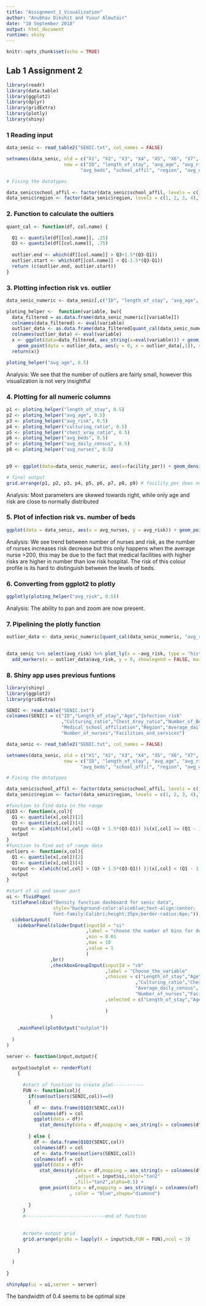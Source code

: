 ```yaml
---
title: "Assignment_1_Visualization"
author: "Anubhav Dikshit and Yusur Almutair"
date: "10 September 2018"
output: html_document
runtime: shiny
---
```


```r
knitr::opts_chunk$set(echo = TRUE)
```

## Lab 1 Assignment 2

```r
library(readr)
library(data.table)
library(ggplot2)
library(dplyr)
library(gridExtra)
library(plotly)
library(shiny)
```

### 1 Reading input
```r

data_senic <- read_table2("SENIC.txt", col_names = FALSE)

setnames(data_senic, old = c("X1", "X2", "X3", "X4", "X5", "X6", "X7", "X8", "X9", "X10", "X11", "X12"), 
                     new = c("ID", "length_of_stay", "avg_age", "avg_risk", "culturing_ratio", "chest_xray_ratio",
                           "avg_beds", "school_affil", "region", "avg_daily_census", "avg_nurses", "facility_per"))

# Fixing the datatypes

data_senic$school_affil <- factor(data_senic$school_affil, levels = c(1, 2),labels = c("Yes", "No"))
data_senic$region <- factor(data_senic$region, levels = c(1, 2, 3, 4),labels = c("NE", "NC", "S", "W"))
```

### 2. Function to calculate the oultiers
```r
quant_cal <- function(df, col.name) {

  Q1 <- quantile(df[[col.name]], .25)
  Q3 <- quantile(df[[col.name]], .75)
  
  outlier.end <- which(df[[col.name]] > Q3+1.5*(Q3-Q1))
  outlier.start <- which(df[[col.name]] < Q1-1.5*(Q3-Q1))
  return (c(outlier.end, outlier.start))
}

```

### 3. Plotting infection risk vs. outlier
```r

data_senic_numeric <- data_senic[,c("ID", "length_of_stay", "avg_age", "avg_risk", "culturing_ratio", "chest_xray_ratio", "avg_beds", "avg_daily_census", "avg_nurses", "facility_per")]

ploting_helper <-  function(variable, bw){
  data_filtered = as.data.frame(data_senic_numeric[[variable]])
  colnames(data_filtered) <- eval(variable)
  outlier_data <- as.data.frame(data_filtered[quant_cal(data_senic_numeric, eval(variable)),])
  colnames(outlier_data) <- eval(variable) 
  x <- ggplot(data=data_filtered, aes_string(x=eval(variable))) + geom_density(bw=bw) + 
    geom_point(data = outlier_data, aes(y = 0, x = outlier_data[,1]), shape=18, size=2)
  return(x)}

ploting_helper("avg_age", 0.5)
```

Analysis: We see that the number of outliers are fairly small, however this visualization is not very insightful

### 4. Plotting for all numeric columns
```r

p1 <- ploting_helper("length_of_stay", 0.5)  
p2 <- ploting_helper("avg_age", 0.5)  
p3 <- ploting_helper("avg_risk", 0.5)  
p4 <- ploting_helper("culturing_ratio", 0.5)  
p5 <- ploting_helper("chest_xray_ratio", 0.5)  
p6 <- ploting_helper("avg_beds", 0.5)  
p7 <- ploting_helper("avg_daily_census", 0.5)  
p8 <- ploting_helper("avg_nurses", 0.5)  
 

p9 <- ggplot(data=data_senic_numeric, aes(x=facility_per)) + geom_density() # contains no outliers

# final output
grid.arrange(p1, p2, p3, p4, p5, p6, p7, p8, p9) # facility_per does not contain any outlier

```

Analysis: Most parameters are skewed towards right, while only age and risk are close to normally distributed


### 5. Plot of infection risk vs. number of beds
```r
ggplot(data = data_senic, aes(x = avg_nurses, y = avg_risk)) + geom_point(aes(color = avg_beds))
```

Analysis: We see trend between number of nurses and risk, as the number of nurses increases risk decrease but this only happens when the average nurse >200, this may be due to the fact that medical facilities with higher risks are higher in number than low risk hospital.
The risk of this colour profile is its hard to distinguish between the levels of beds.


### 6. Converting from ggplot2 to plotly
```r
ggplotly(ploting_helper("avg_risk", 0.5))
```

Analysis: The ability to pan and zoom are now present.


### 7. Pipelining the plotly function

```r

outlier_data <- data_senic_numeric[quant_cal(data_senic_numeric, "avg_risk"),]
  

data_senic %>% select(avg_risk) %>% plot_ly(x = ~avg_risk, type = "histogram") %>% 
  add_markers(x = outlier_data$avg_risk, y = 0, showlegend = FALSE, marker = list(color = "red", symbol = c('diamond')))

```

### 8. Shiny app uses previous funtions
```r
library(shiny)
library(ggplot2)
library(gridExtra)

SENIC <- read.table("SENIC.txt")
colnames(SENIC) = c("ID","Length_of_stay","Age","Infection_risk"
                    ,"Culturing_ratio","Chest_Xrey_ratio","Number_of_Beds",
                    "Medical_school_affiliation","Region","Average_daily_census",
                    "Number_of_nurses","Facilities_and_services")

data_senic <- read_table2("SENIC.txt", col_names = FALSE)

setnames(data_senic, old = c("X1", "X2", "X3", "X4", "X5", "X6", "X7", "X8", "X9", "X10", "X11", "X12"), 
                     new = c("ID", "length_of_stay", "avg_age", "avg_risk", "culturing_ratio", "chest_xray_ratio",
                           "avg_beds", "school_affil", "region", "avg_daily_census", "avg_nurses", "facility_per"))

# Fixing the datatypes

data_senic$school_affil <- factor(data_senic$school_affil, levels = c(1, 2),labels = c("Yes", "No"))
data_senic$region <- factor(data_senic$region, levels = c(1, 2, 3, 4),labels = c("NE", "NC", "S", "W"))

#function to find data in the range
Q1Q3 <- function(x,col){
  Q1 <- quantile(x[,col])[2]
  Q3 <- quantile(x[,col])[4]
  output <- x[which((x[,col] <=(Q3 + 1.5*(Q3-Q1)) )&(x[,col] >= (Q1 - 1.5*(Q3-Q1)) )),col]
  output
}
#function to find out of range data
outliers <- function(x,col){
  Q1 <- quantile(x[,col])[2]
  Q3 <- quantile(x[,col])[4]
  output <- x[which((x[,col] > (Q3 + 1.5*(Q3-Q1)) )|(x[,col] < (Q1 - 1.5*(Q3-Q1)) )),col]
  output
}

#start of ui and sever part
ui <- fluidPage(
  titlePanel(div("Density function dashboard for senic data",
                 style="background-color:aliceblue;text-align:center;
                 font-family:Calibri;height:35px;border-radius:6px;")),
  sidebarLayout(
    sidebarPanel(sliderInput(inputId = "si"
                             ,label = "choose the number of bins for density function"
                             ,min = 0.01
                             ,max = 10
                             ,value = 1
                             )
                ,br()
                ,checkboxGroupInput(inputId = "cb"
                                    ,label = "Choose_the_variable"
                                    ,choices = c("Length_of_stay","Age","Infection_risk"
                                               ,"Culturing_ratio","Chest_Xrey_ratio","Number_of_Beds",
                                               "Average_daily_census",
                                               "Number_of_nurses","Facilities_and_services")
                                    ,selected = c("Length_of_stay","Age","Infection_risk")
                                    
                                    )
                )
    
    ,mainPanel(plotOutput("outplot"))
    
  )
)

server <- function(input,output){
  
  output$outplot <- renderPlot(
    {
    
      #start of function to create plot-----------
      FUN <- function(col){
        if(sum(outliers(SENIC,col))==0)
        {
          df <- data.frame(Q1Q3(SENIC,col))
          colnames(df) = col
          ggplot(data = df)+
            stat_density(data = df,mapping = aes_string(x = colnames(df)), adjust = input$si,color="tan2",fill="tan2",alpha=0.5)
          
        } else {
          df <- data.frame(Q1Q3(SENIC,col))
          colnames(df) = col
          of <- data.frame(outliers(SENIC,col))
          colnames(of) = col 
          ggplot(data = df)+
            stat_density(data = df,mapping = aes_string(x = colnames(df))
                         ,adjust = input$si,color="tan2"
                         ,fill="tan2",alpha=0.5) +
            geom_point(data = of,mapping = aes_string(x = colnames(of),y = numeric(length =length(of)))
                       , color = "blue",shape="diamond")
          
        }
      }
      #-----------------------------end of function
      
      
      #create output grid
      grid.arrange(grobs = lapply(X = input$cb,FUN = FUN),ncol = 3)
      
    }
    
  )
  
}

shinyApp(ui = ui,server = server)

```
The bandwidth of 0.4 seems to be optimal size

